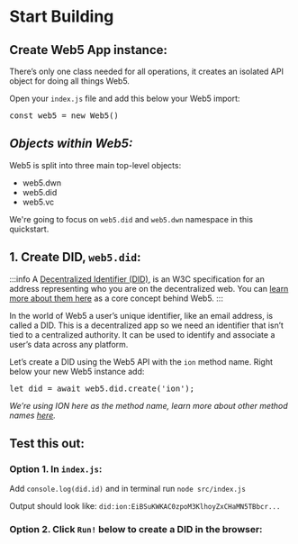 # Start Building

## Create Web5 App instance:

There’s only one class needed for all operations, it creates an isolated API object for doing all things Web5.

Open your <code>index.js</code> file and add this below your Web5 import:

<pre>const web5 = new Web5()</pre>

## *Objects within Web5:*
Web5 is split into three main top-level objects:
- web5.dwn
- web5.did
- web5.vc

We're going to focus on `web5.did` and `web5.dwn` namespace in this quickstart.

## 1. Create DID, `web5.did`:

:::info
A [Decentralized Identifier (DID)](https://www.w3.org/TR/did-core/),
is an W3C specification for an address representing who you are on the decentralized web. You 
can [learn more about them here](/docs/web5/learn/decentralized-identifiers) as 
a core concept behind Web5.
:::

In the world of Web5 a user’s unique identifier, like an email address, is called a DID. This is a decentralized app so we need an identifier that isn’t tied to a centralized authority. It can be used to identify and associate a user’s data across any platform.

Let’s create a DID using the Web5 API with the <code>ion</code> method name. Right below your new Web5 instance add:
<pre>let did = await web5.did.create('ion');</pre>

*We’re using ION here as the method name, learn more about other method names [here](https://www.w3.org/TR/did-core/#methods).*

## Test this out:

### Option 1. In `index.js`:
Add `console.log(did.id)` and in terminal run `node src/index.js`

Output should look like: `did:ion:EiBSuKWKAC0zpoM3KlhoyZxCHaMN5TBbcr...`

### Option 2. Click `Run!` below to create a DID in the browser:
